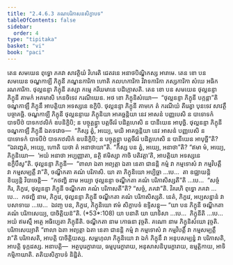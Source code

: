 ```yaml
---
title: "2.4.6.3 គណបរិភាសនសិក្ខាបទ"
tableOfContents: false
sidebar:
  order: 4
type: "tipitaka"
basket: "vi"
book: "paci"
---
```



<DynamicBreadcrumb />

<Division number="1033" book="paci">

<Paragraph number="3115" book="paci">
តេន សមយេន ពុទ្ធោ ភគវា សាវត្ថិយំ វិហរតិ ជេតវនេ អនាថបិណ្ឌិកស្ស អារាមេ. តេន ខោ បន សមយេន ចណ្ឌកាឡី ភិក្ខុនី ភណ្ឌនការិកា ហោតិ កលហការិកា វិវាទការិកា ភស្សការិកា សំឃេ អធិករណការិកា. ថុល្លនន្ទា ភិក្ខុនី តស្សា កម្មេ ករីយមានេ បដិក្កោសតិ. តេន ខោ បន សមយេន ថុល្លនន្ទា ភិក្ខុនី គាមកំ អគមាសិ កេនចិទេវ ករណីយេន. អថ ខោ ភិក្ខុនិសំឃោ—  “ថុល្លនន្ទា ភិក្ខុនី បក្កន្តា”តិ ចណ្ឌកាឡឹ ភិក្ខុនឹ អាបត្តិយា អទស្សនេ ឧក្ខិបិ. ថុល្លនន្ទា ភិក្ខុនី គាមកេ តំ ករណីយំ តីរេត្វា បុនទេវ សាវត្ថឹ បច្ចាគច្ឆិ. ចណ្ឌកាឡី ភិក្ខុនី ថុល្លនន្ទាយ ភិក្ខុនិយា អាគច្ឆន្តិយា នេវ អាសនំ បញ្ញបេសិ ន បាទោទកំ បាទបីឋំ បាទកឋលិកំ ឧបនិក្ខិបិ; ន បច្ចុគ្គន្ត្វា បត្តចីវរំ បដិគ្គហេសិ ន បានីយេន អាបុច្ឆិ. ថុល្លនន្ទា ភិក្ខុនី ចណ្ឌកាឡឹ ភិក្ខុនឹ ឯតទវោច—  “កិស្ស ត្វំ, អយ្យេ, មយិ អាគច្ឆន្តិយា នេវ អាសនំ បញ្ញបេសិ ន បាទោទកំ បាទបីឋំ បាទកឋលិកំ ឧបនិក្ខិបិ; ន បច្ចុគ្គន្ត្វា បត្តចីវរំ បដិគ្គហេសិ ន បានីយេន អាបុច្ឆី”តិ? “ឯវញ្ហេតំ, អយ្យេ, ហោតិ យថា តំ អនាថាយា”តិ. “កិស្ស បន ត្វំ, អយ្យេ, អនាថា”តិ? “ឥមា មំ, អយ្យេ, ភិក្ខុនិយោ—  ‘អយំ អនាថា អប្បញ្ញាតា, នត្ថិ ឥមិស្សា កាចិ បតិវត្តា’តិ, អាបត្តិយា អទស្សនេ ឧក្ខិបឹសូ”តិ. ថុល្លនន្ទា ភិក្ខុនី—  “ពាលា ឯតា អព្យត្តា ឯតា នេតា ជានន្តិ កម្មំ វា កម្មទោសំ វា កម្មវិបត្តឹ វា កម្មសម្បត្តឹ វា”តិ, ចណ្ឌីកតា គណំ បរិភាសិ.
</Paragraph>

<Paragraph number="3116" book="paci">
យា តា ភិក្ខុនិយោ អប្បិច្ឆា …បេ…  តា ឧជ្ឈាយន្តិ ខិយ្យន្តិ វិបាចេន្តិ—  “កថញ្ហិ នាម អយ្យា ថុល្លនន្ទា ចណ្ឌីកតា គណំ បរិភាសិស្សតី”តិ …បេ…  “សច្ចំ កិរ, ភិក្ខវេ, ថុល្លនន្ទា ភិក្ខុនី ចណ្ឌីកតា គណំ បរិភាសតី”តិ? “សច្ចំ, ភគវា”តិ. វិគរហិ ពុទ្ធោ ភគវា …បេ…  កថញ្ហិ នាម, ភិក្ខវេ, ថុល្លនន្ទា ភិក្ខុនី ចណ្ឌីកតា គណំ បរិភាសិស្សតិ. នេតំ, ភិក្ខវេ, អប្បសន្នានំ វា បសាទាយ …បេ…  ឯវញ្ច បន, ភិក្ខវេ, ភិក្ខុនិយោ ឥមំ សិក្ខាបទំ ឧទ្ទិសន្តុ—
</Paragraph>

</Division>
<Division number="1034" book="paci">

<Paragraph number="3117" book="paci">
<Emphasis>“យា បន ភិក្ខុនី ចណ្ឌីកតា គណំ បរិភាសេយ្យ, បាចិត្តិយន៑”</Emphasis>តិ. (*53*:<Emphasis>108</Emphasis>)
</Paragraph>

</Division>
<Division number="1035" book="paci">

<Paragraph number="3118" book="paci">
<Emphasis>យា បនា</Emphasis>តិ យា យាទិសា …បេ…  <Emphasis>ភិក្ខុនី</Emphasis>តិ …បេ…  អយំ ឥមស្មឹ អត្ថេ អធិប្បេតា ភិក្ខុនីតិ.
</Paragraph>

<Paragraph number="3119" book="paci">
<Emphasis>ចណ្ឌីកតា</Emphasis> នាម កោធនា វុច្ចតិ.
</Paragraph>

<Paragraph number="3120" book="paci">
<Emphasis>គណោ</Emphasis> នាម ភិក្ខុនិសំឃោ វុច្ចតិ.
</Paragraph>

<Paragraph number="3121" book="paci">
<Emphasis>បរិភាសេយ្យា</Emphasis>តិ “ពាលា ឯតា អព្យត្តា ឯតា នេតា ជានន្តិ កម្មំ វា កម្មទោសំ វា កម្មវិបត្តឹ វា កម្មសម្បត្តឹ វា”តិ បរិភាសតិ, អាបត្តិ បាចិត្តិយស្ស. សម្ពហុលា ភិក្ខុនិយោ វា ឯកំ ភិក្ខុនឹ វា អនុបសម្បន្នំ វា បរិភាសតិ, អាបត្តិ ទុក្កដស្ស.
</Paragraph>

</Division>
<Division number="1036" book="paci">

<Paragraph number="3122" book="paci">
អនាបត្តិ—  អត្ថបុរេក្ខារាយ, ធម្មបុរេក្ខារាយ, អនុសាសនិបុរេក្ខារាយ, ឧម្មត្តិកាយ, អាទិកម្មិកាយាតិ.

</Paragraph>
</Division>

<Paragraph number="3123" type="center" book="paci">
តតិយសិក្ខាបទំ និដ្ឋិតំ.
</Paragraph>